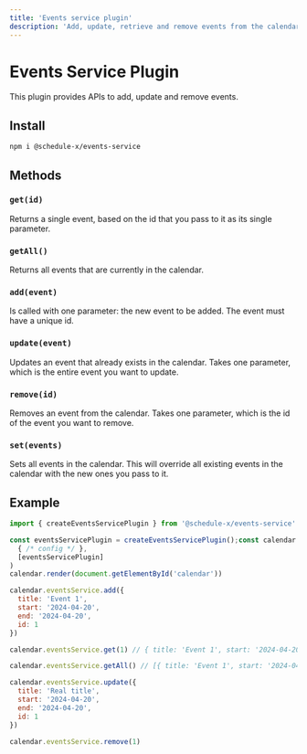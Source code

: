 ```yaml
---
title: 'Events service plugin'
description: 'Add, update, retrieve and remove events from the calendar.'
---
```


# Events Service Plugin

This plugin provides APIs to add, update and remove events.

## Install

```bash copy
npm i @schedule-x/events-service
```

## Methods

### `get(id)`

Returns a single event, based on the id that you pass to it as its single parameter.

### `getAll()`

Returns all events that are currently in the calendar.

### `add(event)`

Is called with one parameter: the new event to be added. The event must have a unique id.

### `update(event)`

Updates an event that already exists in the calendar. Takes one parameter, which is the entire event you want to update.

### `remove(id)`

Removes an event from the calendar. Takes one parameter, which is the id of the event you want to remove.

### `set(events)`

Sets all events in the calendar. This will override all existing events in the calendar with the new ones you pass to it.

## Example

```js
import { createEventsServicePlugin } from '@schedule-x/events-service'

const eventsServicePlugin = createEventsServicePlugin();const calendar = createCalendar(
  { /* config */ },
  [eventsServicePlugin]
)
calendar.render(document.getElementById('calendar'))

calendar.eventsService.add({
  title: 'Event 1',
  start: '2024-04-20',
  end: '2024-04-20',
  id: 1
})

calendar.eventsService.get(1) // { title: 'Event 1', start: '2024-04-20', end: '2024-04-20', id: 1 }

calendar.eventsService.getAll() // [{ title: 'Event 1', start: '2024-04-20', end: '2024-04-20', id: 1 }]

calendar.eventsService.update({
  title: 'Real title',
  start: '2024-04-20',
  end: '2024-04-20',
  id: 1
})

calendar.eventsService.remove(1)
```
